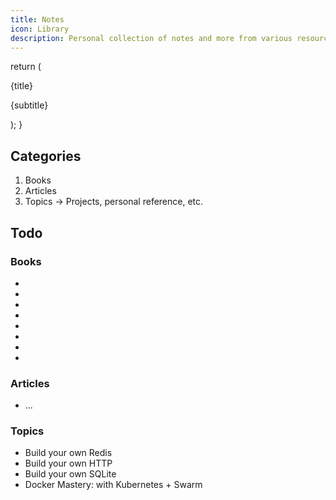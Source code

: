 ```yaml
---
title: Notes
icon: Library
description: Personal collection of notes and more from various resources
---
```


  return (
    <div className="flex flex-col lg:flex-row lg:items-center w-full lg:justify-between">
      <p className="my-0! ">{title}</p>
      <p className="my-0! font-light text-sm text-muted-foreground">
        {subtitle}
      </p>
    </div>
  );
}

## Categories

1. Books
2. Articles
3. Topics -> Projects, personal reference, etc.

## Todo

### Books

- <Resource
    title="Operating Systems: Three Easy Pieces"
    subtitle="Arpaci-Dusseau"
  />
- <Resource
    title="TCP/IP Illustrated, Volume 1"
    subtitle="W. Richard Stevens"
  />
- <Resource
    title="Understanding Distributed Systems"
    subtitle="Roberto Vitillo"
  />
- <Resource title="Web Security for Developers" subtitle="Malcolm McDonald" />
- <Resource
    title="Designing Data-Intensive Applications"
    subtitle="Martin Kleppmann"
  />
- <Resource
    title="Software Engineering at Google"
    subtitle="Titus Winters, Tom Manshreck, and Hyrum Wright"
  />
- <Resource
    title="The Pragmatic Programmer"
    subtitle="Andrew Hunt and David Thomas"
  />
- <Resource
    title="Building Secure and Reliable Systems"
    subtitle="Heather Adkins et al. (Google SRE)"
  />

### Articles

- ...

### Topics

- Build your own Redis
- Build your own HTTP
- Build your own SQLite
- Docker Mastery: with Kubernetes + Swarm
